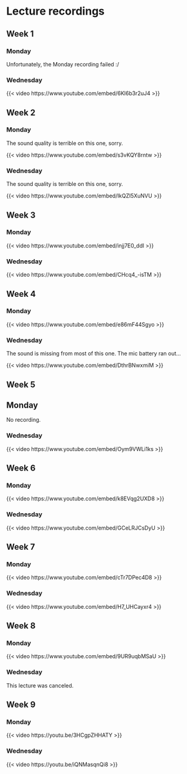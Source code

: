 # Lecture recordings {.unnumbered}

## Week 1 {.unnumbered}

### Monday {.unnumbered}

Unfortunately, the Monday recording failed :/

### Wednesday {.unnumbered}

{{< video https://www.youtube.com/embed/6Kl6b3r2uJ4 >}}

## Week 2 {.unnumbered}

### Monday {.unnumbered}

The sound quality is terrible on this one, sorry.

{{< video https://www.youtube.com/embed/s3vKQY8rntw >}}

### Wednesday {.unnumbered}

The sound quality is terrible on this one, sorry.

{{< video https://www.youtube.com/embed/IkQZI5XuNVU >}}

## Week 3 {.unnumbered}

### Monday {.unnumbered}

{{< video https://www.youtube.com/embed/injj7E0_ddI >}}
 
### Wednesday {.unnumbered}

{{< video https://www.youtube.com/embed/CHcq4_-isTM >}}

## Week 4 {.unnumbered}

### Monday {.unnumbered}

{{< video https://www.youtube.com/embed/e86mF44Sgyo >}}

### Wednesday {.unnumbered}

The sound is missing from most of this one. The mic battery ran out...

{{< video https://www.youtube.com/embed/DthrBNwxmiM >}}

## Week 5 {.unnumbered}

## Monday {.unnumbered}

No recording.

<!-- 
{{< video https://www.youtube.com/embed/ >}}
 -->

### Wednesday {.unnumbered}

{{< video https://www.youtube.com/embed/Oym9VWLi1ks >}}

## Week 6 {.unnumbered}

### Monday {.unnumbered}

{{< video https://www.youtube.com/embed/k8EVqg2UXD8 >}}

### Wednesday {.unnumbered}

{{< video https://www.youtube.com/embed/GCeLRJCsDyU >}}


## Week 7 {.unnumbered}

### Monday {.unnumbered}

{{< video https://www.youtube.com/embed/cTr7DPec4D8 >}}


### Wednesday {.unnumbered}

{{< video https://www.youtube.com/embed/H7_UHCayxr4 >}}


## Week 8 {.unnumbered}

### Monday {.unnumbered}

{{< video https://www.youtube.com/embed/9UR9uqbMSaU >}}

 
### Wednesday {.unnumbered}

This lecture was canceled.


## Week 9 {.unnumbered}

### Monday {.unnumbered}

{{< video https://youtu.be/3HCgpZHHATY >}}


### Wednesday {.unnumbered}

{{< video https://youtu.be/iQNMasqnQi8 >}}

<!--
## Week 10 {.unnumbered}

### Monday {.unnumbered}

{{< video https://www.youtube.com/embed/ >}}


### Wednesday {.unnumbered}

{{< video https://www.youtube.com/embed/ >}}


## Week 11 {.unnumbered}

### Monday {.unnumbered}

{{< video https://www.youtube.com/embed/ >}}


### Wednesday {.unnumbered}

{{< video https://www.youtube.com/embed/ >}}


## Week 12 {.unnumbered}

### Monday {.unnumbered}

{{< video https://www.youtube.com/embed/ >}}


### Wednesday {.unnumbered}

{{< video https://www.youtube.com/embed/ >}}


## Week 13 {.unnumbered}

### Monday {.unnumbered}

{{< video https://www.youtube.com/embed/ >}}


### Wednesday {.unnumbered}

{{< video https://www.youtube.com/embed/ >}}


## Week 14 {.unnumbered}

### Monday {.unnumbered}

{{< video https://www.youtube.com/embed/ >}}


### Wednesday {.unnumbered}

{{< video https://www.youtube.com/embed/ >}}

 -->
